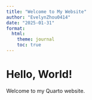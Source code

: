 ```yaml
---
title: "Welcome to My Website"
author: "EvelynZhou0414"
date: "2025-01-31"
format:
  html:
    theme: journal
    toc: true
---
```

# Hello, World!  
Welcome to my Quarto website.  